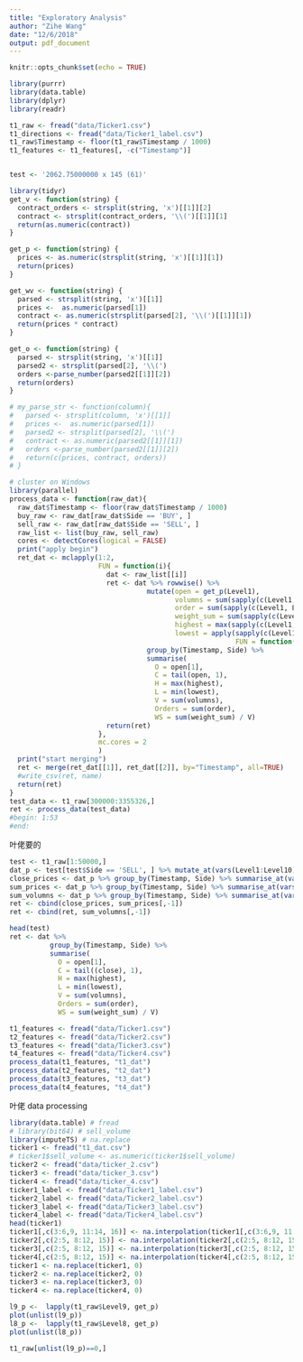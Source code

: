 ```yaml
---
title: "Exploratory Analysis"
author: "Zihe Wang"
date: "12/6/2018"
output: pdf_document
---
```


```r
knitr::opts_chunk$set(echo = TRUE)
```

```r
library(purrr)
library(data.table)
library(dplyr)
library(readr)

t1_raw <- fread("data/Ticker1.csv")
t1_directions <- fread("data/Ticker1_label.csv")
t1_raw$Timestamp <- floor(t1_raw$Timestamp / 1000)
t1_features <- t1_features[, -c("Timestamp")]


test <- '2062.75000000 x 145 (61)'

library(tidyr)
get_v <- function(string) {
  contract_orders <- strsplit(string, 'x')[[1]][2]
  contract <- strsplit(contract_orders, '\\(')[[1]][1]
  return(as.numeric(contract))
}

get_p <- function(string) {
  prices <- as.numeric(strsplit(string, 'x')[[1]][1])
  return(prices)
}

get_wv <- function(string) {
  parsed <- strsplit(string, 'x')[[1]]
  prices <-  as.numeric(parsed[1])
  contract <- as.numeric(strsplit(parsed[2], '\\(')[[1]][1])
  return(prices * contract)
}

get_o <- function(string) {
  parsed <- strsplit(string, 'x')[[1]]
  parsed2 <- strsplit(parsed[2], '\\(')
  orders <-parse_number(parsed2[[1]][2])
  return(orders)
}

# my_parse_str <- function(column){
#   parsed <- strsplit(column, 'x')[[1]]
#   prices <-  as.numeric(parsed[1])
#   parsed2 <- strsplit(parsed[2], '\\(')
#   contract <- as.numeric(parsed2[[1]][1])
#   orders <-parse_number(parsed2[[1]][2])
#   return(c(prices, contract, orders))
# }

# cluster on Windows
library(parallel)
process_data <- function(raw_dat){
  raw_dat$Timestamp <- floor(raw_dat$Timestamp / 1000)
  buy_raw <- raw_dat[raw_dat$Side == 'BUY', ]
  sell_raw <- raw_dat[raw_dat$Side == 'SELL', ]
  raw_list <- list(buy_raw, sell_raw)
  cores <- detectCores(logical = FALSE)
  print("apply begin")
  ret_dat <- mclapply(1:2, 
                      FUN = function(i){
                        dat <- raw_list[[i]]
                        ret <- dat %>% rowwise() %>% 
                                  mutate(open = get_p(Level1),
                                         volumns = sum(sapply(c(Level1, Level2, Level3, Level4, Level5, Level6, Level7, Level8, Level9, Level10), get_v)),
                                         order = sum(sapply(c(Level1, Level2, Level3, Level4, Level5, Level6, Level7, Level8, Level9, Level10), get_o)),
                                         weight_sum = sum(sapply(c(Level1, Level2, Level3, Level4, Level5, Level6, Level7, Level8, Level9,Level10), get_wv)),
                                         highest = max(sapply(c(Level1, Level2, Level3, Level4, Level5, Level6, Level7, Level8, Level9,Level10), get_p)),
                                         lowest = apply(sapply(c(Level1, Level2, Level3, Level4, Level5, Level6, Level7, Level8, Level9,Level10), get_p)), 1, 
                                                        FUN = function(x) {min(x[x > 0])}) %>%
                                  group_by(Timestamp, Side) %>% 
                                  summarise(
                                    O = open[1],
                                    C = tail(open, 1),
                                    H = max(highest),
                                    L = min(lowest),
                                    V = sum(volumns),
                                    Orders = sum(order),
                                    WS = sum(weight_sum) / V)
                        return(ret)
                      },
                      mc.cores = 2
                      )
  print("start merging")
  ret <- merge(ret_dat[[1]], ret_dat[[2]], by="Timestamp", all=TRUE)
  #write_csv(ret, name)
  return(ret)
}
test_data <- t1_raw[300000:3355326,]
ret <- process_data(test_data)
#begin: 1:53
#end: 
```

叶佬要的
```r

test <- t1_raw[1:50000,]
dat_p <- test[test$Side == 'SELL', ] %>% mutate_at(vars(Level1:Level10), funs(p = get_p, v = get_v, o = get_o, ws = get_wv))
close_prices <- dat_p %>% group_by(Timestamp, Side) %>% summarise_at(vars(Level1_p:Level10_p), funs(C = tail), n=1) %>% select(c(Level1_p_C:Level10_p_C))
sum_prices <- dat_p %>% group_by(Timestamp, Side) %>% summarise_at(vars(Level1_ws:Level10_ws), funs(sum = sum)) %>% select(c(Level1_ws_sum:Level10_ws_sum))
sum_volumns <- dat_p %>% group_by(Timestamp, Side) %>% summarise_at(vars(Level1_v:Level10_v), funs(sum = sum)) %>% select(c(Level1_v_sum:Level10_v_sum))
ret <- cbind(close_prices, sum_prices[,-1])
ret <- cbind(ret, sum_volumns[,-1])

head(test)
ret <- dat %>%
          group_by(Timestamp, Side) %>% 
          summarise(
            O = open[1],
            C = tail((close), 1),
            H = max(highest),
            L = min(lowest),
            V = sum(volumns),
            Orders = sum(order),
            WS = sum(weight_sum) / V)

t1_features <- fread("data/Ticker1.csv")
t2_features <- fread("data/Ticker2.csv")
t3_features <- fread("data/Ticker3.csv")
t4_features <- fread("data/Ticker4.csv")
process_data(t1_features, "t1_dat")
process_data(t2_features, "t2_dat")
process_data(t3_features, "t3_dat")
process_data(t4_features, "t4_dat")
```


叶佬 data processing
```r
library(data.table) # fread
# library(bit64) # sell_volume
library(imputeTS) # na.replace
ticker1 <- fread("t1_dat.csv")
# ticker1$sell_volume <- as.numeric(ticker1$sell_volume)
ticker2 <- fread("data/ticker_2.csv")
ticker3 <- fread("data/ticker_3.csv")
ticker4 <- fread("data/ticker_4.csv")
ticker1_label <- fread("data/Ticker1_label.csv")
ticker2_label <- fread("data/Ticker2_label.csv")
ticker3_label <- fread("data/Ticker3_label.csv")
ticker4_label <- fread("data/Ticker4_label.csv")
head(ticker1)
ticker1[,c(3:6,9, 11:14, 16)] <- na.interpolation(ticker1[,c(3:6,9, 11:14, 16)], option = "linear")
ticker2[,c(2:5, 8:12, 15)] <- na.interpolation(ticker2[,c(2:5, 8:12, 15)], option = "linear")
ticker3[,c(2:5, 8:12, 15)] <- na.interpolation(ticker3[,c(2:5, 8:12, 15)], option = "linear")
ticker4[,c(2:5, 8:12, 15)] <- na.interpolation(ticker4[,c(2:5, 8:12, 15)], option = "linear")
ticker1 <- na.replace(ticker1, 0)
ticker2 <- na.replace(ticker2, 0)
ticker3 <- na.replace(ticker3, 0)
ticker4 <- na.replace(ticker4, 0)
```

```r
l9_p <-  lapply(t1_raw$Level9, get_p)
plot(unlist(l9_p))
l8_p <-  lapply(t1_raw$Level8, get_p)
plot(unlist(l8_p))

t1_raw[unlist(l9_p)==0,]
```



